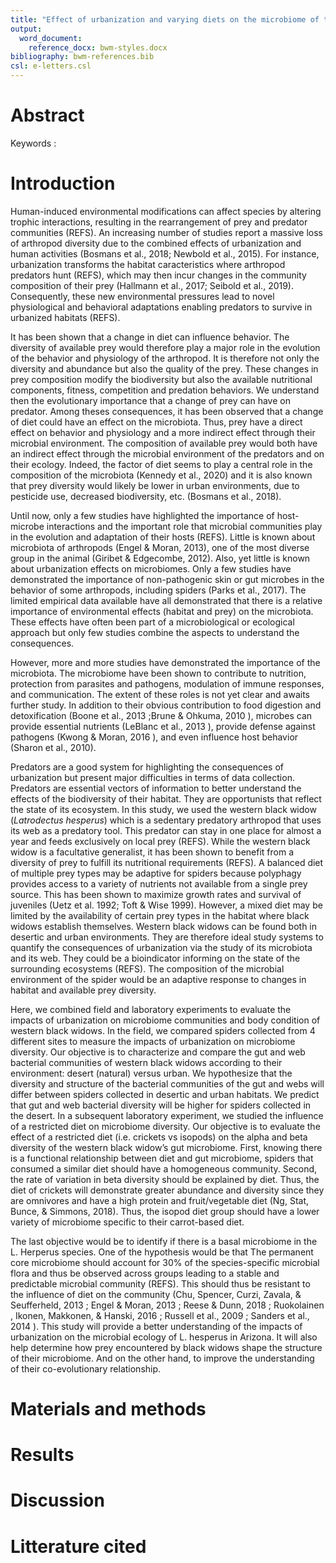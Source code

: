 ```yaml
---
title: "Effect of urbanization and varying diets on the microbiome of the western black widow (Latrodectus hesperus)"
output: 
  word_document:
    reference_docx: bwm-styles.docx
bibliography: bwm-references.bib
csl: e-letters.csl
---
```


# Abstract {.unnumbered}

Keywords :


\newpage
# Introduction {.unnumbered}

Human-induced environmental modifications can affect species by altering trophic interactions, resulting in the rearrangement of prey and predator communities (REFS). An increasing number of studies report a massive loss of arthropod diversity due to the combined effects of urbanization and human activities (Bosmans et al., 2018; Newbold et al., 2015). For instance, urbanization transforms the habitat caracteristics where arthropod predators hunt (REFS), which may then incur changes in the community composition of their prey (Hallmann et al., 2017; Seibold et al., 2019). Consequently, these new environmental pressures lead to novel physiological and behavioral adaptations enabling predators to survive in urbanized habitats (REFS).

It has been shown that a change in diet can influence behavior. The diversity of available prey would therefore play a major role in the evolution of the behavior and physiology of the arthropod. It is therefore not only the diversity and abundance but also the quality of the prey. These changes in prey composition modify the biodiversity but also the available nutritional components, fitness, competition and predation behaviors. We understand then the evolutionary importance that a change of prey can have on predator. Among theses consequences, it has been observed that a change of diet could have an effect on the microbiota. Thus, prey have a direct effect on behavior and physiology and a more indirect effect through their microbial environment. The composition of available prey would both have an indirect effect through the microbial environment of the predators and on their ecology. Indeed, the factor of diet seems to play a central role in the composition of the microbiota (Kennedy et al., 2020) and it is also known that prey diversity would likely be lower in urban environments, due to pesticide use, decreased biodiversity, etc. (Bosmans et al., 2018).

Until now, only a few studies have highlighted the importance of host-microbe interactions and the important role that microbial communities play in the evolution and adaptation of their hosts (REFS). Little is known about microbiota of arthropods (Engel & Moran, 2013), one of the most diverse group in the animal (Giribet & Edgecombe, 2012). Also, yet little is known about urbanization effects on microbiomes. Only a few studies have demonstrated the importance of non-pathogenic skin or gut microbes in the behavior of some arthropods, including spiders (Parks et al., 2017). The limited empirical data available have all demonstrated that there is a relative importance of environmental effects (habitat and prey) on the microbiota. These effects have often been part of a microbiological or ecological approach but only few studies combine the aspects to understand the consequences.

However, more and more studies have demonstrated the importance of the microbiota. The microbiome have been shown to contribute to nutrition, protection from parasites and pathogens, modulation of immune responses, and communication. The extent of these roles is not yet clear and awaits further study. In addition to their obvious contribution to food digestion and detoxification (Boone et al., 2013 ;Brune & Ohkuma, 2010 ), microbes can provide essential nutrients (LeBlanc et al., 2013 ), provide defense against pathogens (Kwong & Moran, 2016 ), and even influence host behavior (Sharon et al., 2010). 

Predators are a good system for highlighting the consequences of urbanization but present major difficulties in terms of data collection. Predators are essential vectors of information to better understand the effects of the biodiversity of their habitat. They are opportunists that reflect the state of its ecosystem. In this study, we used the western black widow (*Latrodectus hesperus*) which is a sedentary predatory arthropod that uses its web as a predatory tool. This predator can stay in one place for almost a year and feeds exclusively on local prey (REFS). While the western black widow is a facultative generalist, it has been shown to benefit from a diversity of prey to fulfill its nutritional requirements (REFS). A balanced diet of multiple prey types may be adaptive for spiders because polyphagy provides access to a variety of nutrients not available from a single prey source. This has been shown to maximize growth rates and survival of juveniles (Uetz et al. 1992; Toft & Wise 1999). However, a mixed diet may be limited by the availability of certain prey types in the habitat where black widows establish themselves. Western black widows can be found both in desertic and urban environments. They are therefore ideal study systems to quantify the consequences of urbanization via the study of its microbiota and its web. They could be a bioindicator informing on the state of the surrounding ecosystems (REFS). The composition of the microbial environment of the spider would be an adaptive response to changes in habitat and available prey diversity. 

Here, we combined field and laboratory experiments to evaluate the impacts of urbanization on microbiome communities and body condition of western black widows. In the field, we compared spiders collected from 4 different sites to measure the impacts of urbanization on microbiome diversity. Our objective is to characterize and compare the gut and web bacterial communities of western black widows according to their environment: desert (natural) versus urban. We hypothesize that the diversity and structure of the bacterial communities of the gut and webs will differ between spiders collected in desertic and urban habitats. We predict that gut and web bacterial diversity will be higher for spiders collected in the desert. In a subsequent laboratory experiment, we studied the influence of a restricted diet on microbiome diversity. Our objective is to evaluate the effect of a restricted diet (i.e. crickets vs isopods) on the alpha and beta diversity of the western black widow's gut microbiome. First, knowing there is a functional relationship between diet and gut microbiome, spiders that consumed a similar diet should have a homogeneous community. Second, the rate of variation in beta diversity should be explained by diet. Thus, the diet of crickets will demonstrate greater abundance and diversity since they are omnivores and have a high protein and fruit/vegetable diet (Ng, Stat, Bunce, & Simmons, 2018). Thus, the isopod diet group should have a lower variety of microbiome specific to their carrot-based diet. 

The last objective would be to identify if there is a basal microbiome in the L. Herperus species. 
One of the hypothesis would be that The permanent core microbiome should account for 30% of the species-specific microbial flora and thus be observed across groups leading to a stable and predictable microbial community (REFS). This should thus be resistant to the influence of diet on the community (Chu, Spencer, Curzi, Zavala, & Seufferheld, 2013 ; Engel & Moran, 2013 ; Reese & Dunn, 2018 ; Ruokolainen , Ikonen, Makkonen, & Hanski, 2016 ; Russell et al., 2009 ; Sanders et al., 2014 ). 
This study will provide a better understanding of the impacts of urbanization on the microbial ecology of L. hesperus in Arizona. It will also help determine how prey encountered by black widows shape the structure of their microbiome. And on the other hand, to improve the understanding of their co-evolutionary relationship.

\newpage
# Materials and methods {.unnumbered}

\newpage
# Results {.unnumbered}

\newpage
# Discussion {.unnumbered}

\newpage
# Litterature cited {.unnumbered}

<div id="refs"></div>